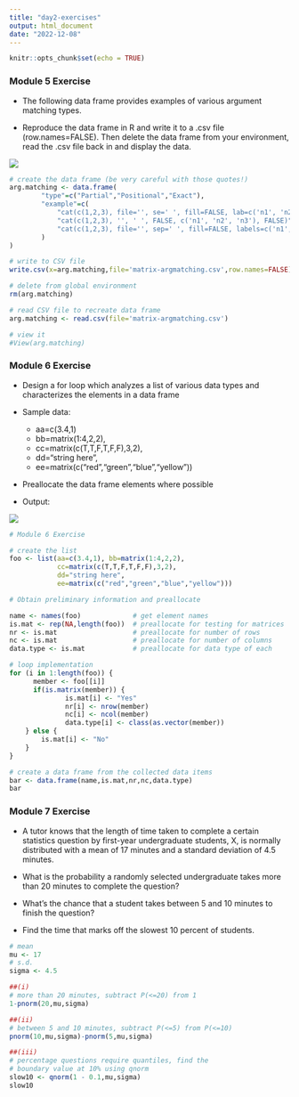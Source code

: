 ```yaml
---
title: "day2-exercises"
output: html_document
date: "2022-12-08"
---
```


```r
knitr::opts_chunk$set(echo = TRUE)
```

### Module 5 Exercise

- The following data frame provides examples of various argument matching types.

- Reproduce the data frame in R and write it to a .csv file (row.names=FALSE). Then delete the data frame from your environment, read the .csv file back in and display the data.

![](images/mod5-table.png)

```r
# create the data frame (be very careful with those quotes!)
arg.matching <- data.frame(
        "type"=c("Partial","Positional","Exact"),
        "example"=c(
            "cat(c(1,2,3), file='', se=' ', fill=FALSE, lab=c('n1', 'n2', 'n3'), app=FALSE)",
            "cat(c(1,2,3), '', ' ', FALSE, c('n1', 'n2', 'n3'), FALSE)",
            "cat(c(1,2,3), file='', sep=' ', fill=FALSE, labels=c('n1', 'n2', 'n3'), append=FALSE)"
        )
)

# write to CSV file
write.csv(x=arg.matching,file='matrix-argmatching.csv',row.names=FALSE)

# delete from global environment
rm(arg.matching)

# read CSV file to recreate data frame
arg.matching <- read.csv(file='matrix-argmatching.csv')

# view it
#View(arg.matching)
```

### Module 6 Exercise

- Design a for loop which analyzes a list of various data types and characterizes the elements in a data frame

- Sample data:
  - aa=c(3.4,1)
  - bb=matrix(1:4,2,2), 
  - cc=matrix(c(T,T,F,T,F,F),3,2),
  - dd="string here",  
  - ee=matrix(c("red","green","blue","yellow"))

- Preallocate the data frame elements where possible

- Output:

![](images/mod6-output.png)

```r
# Module 6 Exercise

# create the list
foo <- list(aa=c(3.4,1), bb=matrix(1:4,2,2), 
            cc=matrix(c(T,T,F,T,F,F),3,2),
            dd="string here",  
            ee=matrix(c("red","green","blue","yellow")))

# Obtain preliminary information and preallocate

name <- names(foo)             # get element names
is.mat <- rep(NA,length(foo))  # preallocate for testing for matrices
nr <- is.mat                   # preallocate for number of rows
nc <- is.mat                   # preallocate for number of columns
data.type <- is.mat            # preallocate for data type of each

# loop implementation
for (i in 1:length(foo)) {
      member <- foo[[i]]
      if(is.matrix(member)) {
              is.mat[i] <- "Yes"
              nr[i] <- nrow(member)
              nc[i] <- ncol(member)
              data.type[i] <- class(as.vector(member))
    } else {
        is.mat[i] <- "No"
    }
}

# create a data frame from the collected data items
bar <- data.frame(name,is.mat,nr,nc,data.type)
bar
```

### Module 7 Exercise

- A tutor knows that the length of time taken to complete a certain statistics question by first-year undergraduate students, X, is normally distributed with a mean of 17 minutes and a standard deviation of 4.5 minutes.

- What is the probability a randomly selected undergraduate takes more than 20 minutes to complete the question?

- What’s the chance that a student takes between 5 and 10 minutes to finish the question?

- Find the time that marks off the slowest 10 percent of students.

```r
# mean
mu <- 17
# s.d.
sigma <- 4.5

##(i)
# more than 20 minutes, subtract P(<=20) from 1
1-pnorm(20,mu,sigma)

##(ii)
# between 5 and 10 minutes, subtract P(<=5) from P(<=10)
pnorm(10,mu,sigma)-pnorm(5,mu,sigma)

##(iii)
# percentage questions require quantiles, find the
# boundary value at 10% using qnorm
slow10 <- qnorm(1 - 0.1,mu,sigma)
slow10
```


